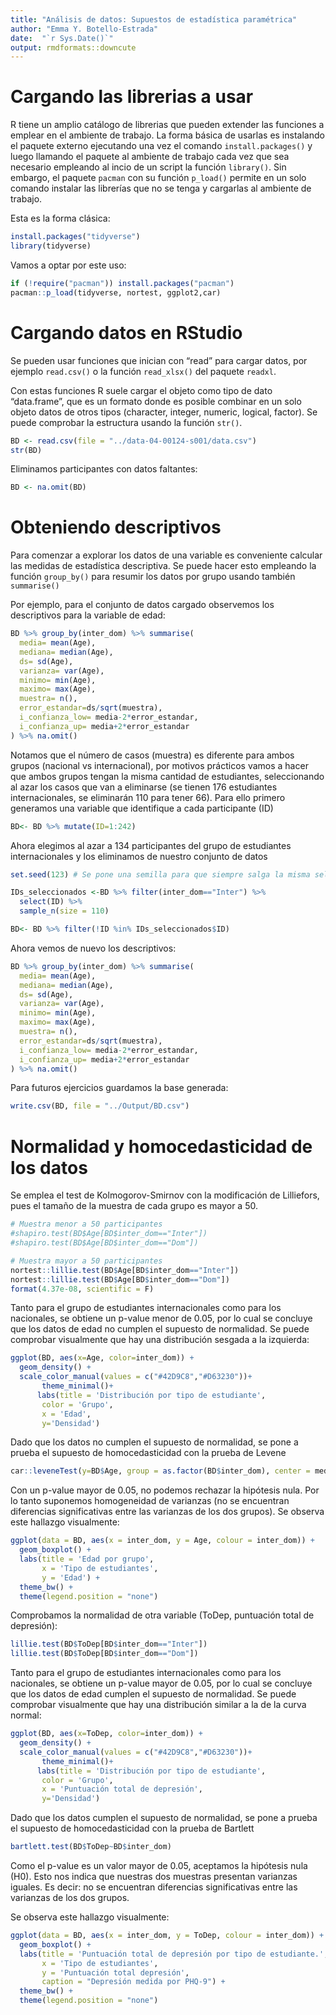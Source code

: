 ```yaml
---
title: "Análisis de datos: Supuestos de estadística paramétrica"
author: "Emma Y. Botello-Estrada"
date:  "`r Sys.Date()`"
output: rmdformats::downcute
---
```


# Cargando las librerias a usar
R tiene un amplio catálogo de librerias que pueden extender las funciones a emplear en el ambiente de trabajo. La forma básica de usarlas es instalando el paquete externo ejecutando una vez el comando ```install.packages()``` y luego llamando el paquete al ambiente de trabajo cada vez que sea necesario empleando al incio de un script la función ```library()```. Sin embargo, el paquete ```pacman``` con su función ```p_load()``` permite en un solo comando instalar las librerías que no se tenga y cargarlas al ambiente de trabajo. 

Esta es la forma clásica:
```r
install.packages("tidyverse")
library(tidyverse)
```

Vamos a optar por este uso: 
```r
if (!require("pacman")) install.packages("pacman")
pacman::p_load(tidyverse, nortest, ggplot2,car)
```

# Cargando datos en RStudio
Se pueden usar funciones que inician con "read" para cargar datos, por ejemplo ```read.csv()``` o la función ```read_xlsx()``` del paquete ```readxl```.  

Con estas funciones R suele cargar el objeto como tipo de dato "data.frame", que es un formato donde es posible combinar en un solo objeto datos de otros tipos (character, integer, numeric, logical, factor). Se puede comprobar la estructura usando la función ```str()```.

```r
BD <- read.csv(file = "../data-04-00124-s001/data.csv")
str(BD)
```

Eliminamos participantes con datos faltantes: 
```r
BD <- na.omit(BD)
```


# Obteniendo descriptivos

Para comenzar a explorar los datos de una variable es conveniente calcular las medidas de estadística descriptiva. Se puede hacer esto empleando la función ```group_by()``` para resumir los datos por grupo usando también ```summarise()```

Por ejemplo, para el conjunto de datos cargado observemos los descriptivos para la variable de edad:


```r
BD %>% group_by(inter_dom) %>% summarise(
  media= mean(Age),
  mediana= median(Age),
  ds= sd(Age),
  varianza= var(Age),
  minimo= min(Age),
  maximo= max(Age),
  muestra= n(),
  error_estandar=ds/sqrt(muestra),
  i_confianza_low= media-2*error_estandar,
  i_confianza_up= media+2*error_estandar
) %>% na.omit()
```

Notamos que el número de casos (muestra) es diferente para ambos grupos (nacional vs internacional), por motivos prácticos vamos a hacer que ambos grupos tengan la misma cantidad de estudiantes, seleccionando al azar los casos que van a eliminarse (se tienen 176 estudiantes internacionales, se eliminarán 110 para tener 66). Para ello primero generamos una variable que identifique a cada participante (ID)

```r
BD<- BD %>% mutate(ID=1:242)
```

Ahora elegimos al azar a 134 participantes del grupo de estudiantes internacionales y los eliminamos de nuestro conjunto de datos
```r
set.seed(123) # Se pone una semilla para que siempre salga la misma selección a pesar de que se hace al azar

IDs_seleccionados <-BD %>% filter(inter_dom=="Inter") %>% 
  select(ID) %>% 
  sample_n(size = 110)

BD<- BD %>% filter(!ID %in% IDs_seleccionados$ID)
```

Ahora vemos de nuevo los descriptivos:

```r
BD %>% group_by(inter_dom) %>% summarise(
  media= mean(Age),
  mediana= median(Age),
  ds= sd(Age),
  varianza= var(Age),
  minimo= min(Age),
  maximo= max(Age),
  muestra= n(),
  error_estandar=ds/sqrt(muestra),
  i_confianza_low= media-2*error_estandar,
  i_confianza_up= media+2*error_estandar
) %>% na.omit()
```

Para futuros ejercicios guardamos la base generada:
```r
write.csv(BD, file = "../Output/BD.csv")
```


# Normalidad y homocedasticidad de los datos

Se emplea el test de Kolmogorov-Smirnov con la modificación de Lilliefors, pues el tamaño de la muestra de cada grupo es mayor a 50.  

```r
# Muestra menor a 50 participantes
#shapiro.test(BD$Age[BD$inter_dom=="Inter"]) 
#shapiro.test(BD$Age[BD$inter_dom=="Dom"]) 

# Muestra mayor a 50 participantes
nortest::lillie.test(BD$Age[BD$inter_dom=="Inter"]) 
nortest::lillie.test(BD$Age[BD$inter_dom=="Dom"]) 
format(4.37e-08, scientific = F)
```
Tanto para el grupo de estudiantes internacionales como para los nacionales, se obtiene un p-value menor de 0.05, por lo cual se concluye que los datos de edad no cumplen el supuesto de normalidad. Se puede comprobar visualmente que hay una distribución sesgada a la izquierda:

```r
ggplot(BD, aes(x=Age, color=inter_dom)) +
  geom_density() +
  scale_color_manual(values = c("#42D9C8","#D63230"))+
       theme_minimal()+
      labs(title = 'Distribución por tipo de estudiante',
       color = 'Grupo',
       x = 'Edad', 
       y='Densidad')
```

Dado que los datos no cumplen el supuesto de normalidad, se pone a prueba el supuesto de homocedasticidad con la prueba de Levene

```r
car::leveneTest(y=BD$Age, group = as.factor(BD$inter_dom), center = median)
```
Con un p-value mayor de 0.05, no podemos rechazar la hipótesis nula. Por lo tanto suponemos homogeneidad de varianzas (no se encuentran diferencias significativas entre las varianzas de los dos grupos). Se observa este hallazgo visualmente:
```r
ggplot(data = BD, aes(x = inter_dom, y = Age, colour = inter_dom)) +
  geom_boxplot() +
  labs(title = 'Edad por grupo',
       x = 'Tipo de estudiantes',
       y = 'Edad') +
  theme_bw() +
  theme(legend.position = "none")
```


Comprobamos la normalidad de otra variable (ToDep, puntuación total de depresión):

```r
lillie.test(BD$ToDep[BD$inter_dom=="Inter"]) 
lillie.test(BD$ToDep[BD$inter_dom=="Dom"]) 
```
Tanto para el grupo de estudiantes internacionales como para los nacionales, se obtiene un p-value mayor de 0.05, por lo cual se concluye que los datos de edad cumplen el supuesto de normalidad. Se puede comprobar visualmente que hay una distribución similar a la de la curva normal:

```r
ggplot(BD, aes(x=ToDep, color=inter_dom)) +
  geom_density() +
  scale_color_manual(values = c("#42D9C8","#D63230"))+
       theme_minimal()+
      labs(title = 'Distribución por tipo de estudiante',
       color = 'Grupo',
       x = 'Puntuación total de depresión', 
       y='Densidad')
```

Dado que los datos cumplen el supuesto de normalidad, se pone a prueba el supuesto de homocedasticidad con la prueba de Bartlett 

```r
bartlett.test(BD$ToDep~BD$inter_dom)
```
Como el p-value es un valor mayor de 0.05, aceptamos la hipótesis nula (H0). Esto nos indica que nuestras dos muestras presentan varianzas iguales. Es decir: no se encuentran diferencias significativas entre las varianzas de los dos grupos.    

Se observa este hallazgo visualmente:
```r
ggplot(data = BD, aes(x = inter_dom, y = ToDep, colour = inter_dom)) +
  geom_boxplot() +
  labs(title = 'Puntuación total de depresión por tipo de estudiante.',
       x = 'Tipo de estudiantes',
       y = 'Puntuación total depresión',
       caption = "Depresión medida por PHQ-9") +
  theme_bw() +
  theme(legend.position = "none")
```